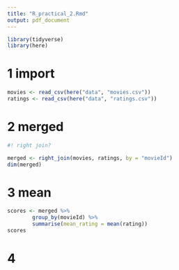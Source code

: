 ```yaml
---
title: "R_practical_2.Rmd"
output: pdf_document
---
```


```r
library(tidyverse)
library(here)
```

# 1 import
```r
movies <- read_csv(here("data", "movies.csv"))
ratings <- read_csv(here("data", "ratings.csv"))
```

# 2 merged
```r
#! right join?

merged <- right_join(movies, ratings, by = "movieId")
dim(merged)
```

# 3 mean
```r
scores <- merged %>% 
        group_by(movieId) %>% 
        summarise(mean_rating = mean(rating))
scores
```

# 4
```r

```

